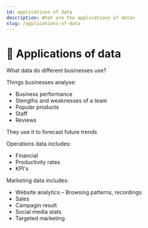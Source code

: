 ```yaml
---
id: applications of data
description: What are the applications of data>
slug: /applications-of-data
---
```


# 📝 Applications of data


What data do different businesses use?

Things businesses analyse: 

- Business performance 
- Stengths and weaknesses of a team 
- Popular products 
- Staff 
- Reviews 

They use it to forecast future trends    


Operations data includes: 

- Financial 
- Productivity rates 
- KPI's 

 

Marketing data includes: 

- Website analytics – Browsing patterns, recordings 
- Sales 
- Campagin result 
- Social media stats 
- Targeted marketing 
